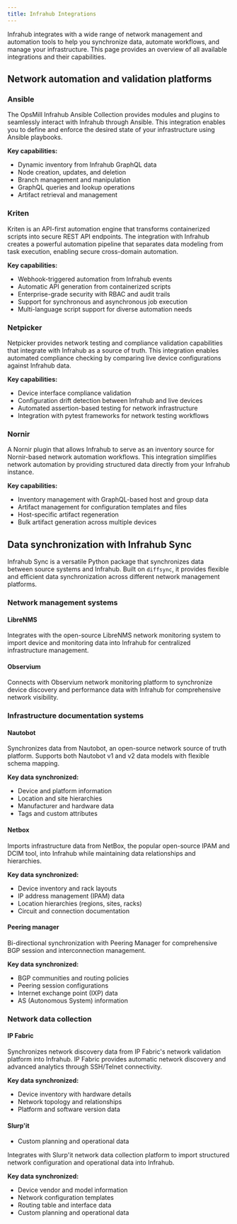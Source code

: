 ```yaml
---
title: Infrahub Integrations
---
```



Infrahub integrates with a wide range of network management and automation tools to help you synchronize data, automate workflows, and manage your infrastructure. This page provides an overview of all available integrations and their capabilities.

## Network automation and validation platforms

### Ansible

The OpsMill Infrahub Ansible Collection provides modules and plugins to seamlessly interact with Infrahub through Ansible. This integration enables you to define and enforce the desired state of your infrastructure using Ansible playbooks.

**Key capabilities:**

- Dynamic inventory from Infrahub GraphQL data
- Node creation, updates, and deletion
- Branch management and manipulation
- GraphQL queries and lookup operations
- Artifact retrieval and management

<ReferenceLink title="Ansible Documentation" url="/ansible" />

### Kriten

Kriten is an API-first automation engine that transforms containerized scripts into secure REST API endpoints. The integration with Infrahub creates a powerful automation pipeline that separates data modeling from task execution, enabling secure cross-domain automation.

**Key capabilities:**

- Webhook-triggered automation from Infrahub events
- Automatic API generation from containerized scripts
- Enterprise-grade security with RBAC and audit trails
- Support for synchronous and asynchronous job execution
- Multi-language script support for diverse automation needs

<ReferenceLink title="Infrahub-Kriten Integration" url="https://opsmill.com/blog/infrahub-kriten-integration/" openInNewTab />

### Netpicker

Netpicker provides network testing and compliance validation capabilities that integrate with Infrahub as a source of truth. This integration enables automated compliance checking by comparing live device configurations against Infrahub data.

**Key capabilities:**

- Device interface compliance validation
- Configuration drift detection between Infrahub and live devices
- Automated assertion-based testing for network infrastructure
- Integration with pytest frameworks for network testing workflows

<ReferenceLink title="NetPicker Infrahub Integration" url="https://github.com/netpicker/pytests-for-networking/blob/main/Integrations/Infrahub/infrahub.py" openInNewTab />

### Nornir

A Nornir plugin that allows Infrahub to serve as an inventory source for Nornir-based network automation workflows. This integration simplifies network automation by providing structured data directly from your Infrahub instance.

**Key capabilities:**

- Inventory management with GraphQL-based host and group data
- Artifact management for configuration templates and files
- Host-specific artifact regeneration
- Bulk artifact generation across multiple devices

<ReferenceLink title="Nornir Documentation" url="/nornir" />

## Data synchronization with Infrahub Sync

Infrahub Sync is a versatile Python package that synchronizes data between source systems and Infrahub. Built on `diffsync`, it provides flexible and efficient data synchronization across different network management platforms.

<ReferenceLink title="Infrahub Sync Overview" url="/sync" />

### Network management systems

#### LibreNMS

Integrates with the open-source LibreNMS network monitoring system to import device and monitoring data into Infrahub for centralized infrastructure management.

<ReferenceLink title="LibreNMS Adapter" url="/sync/adapters/librenms" />

#### Observium

Connects with Observium network monitoring platform to synchronize device discovery and performance data with Infrahub for comprehensive network visibility.

<ReferenceLink title="Observium Adapter" url="/sync/adapters/observium" />

### Infrastructure documentation systems

#### Nautobot

Synchronizes data from Nautobot, an open-source network source of truth platform. Supports both Nautobot v1 and v2 data models with flexible schema mapping.

**Key data synchronized:**

- Device and platform information
- Location and site hierarchies
- Manufacturer and hardware data
- Tags and custom attributes

<ReferenceLink title="Nautobot Adapter" url="/sync/adapters/nautobot" />

#### Netbox

Imports infrastructure data from NetBox, the popular open-source IPAM and DCIM tool, into Infrahub while maintaining data relationships and hierarchies.

**Key data synchronized:**

- Device inventory and rack layouts
- IP address management (IPAM) data
- Location hierarchies (regions, sites, racks)
- Circuit and connection documentation

<ReferenceLink title="Netbox Adapter" url="/sync/adapters/netbox" />

#### Peering manager

Bi-directional synchronization with Peering Manager for comprehensive BGP session and interconnection management.

**Key data synchronized:**

- BGP communities and routing policies
- Peering session configurations
- Internet exchange point (IXP) data
- AS (Autonomous System) information

<ReferenceLink title="Peering Manager Adapter" url="/sync/adapters/peering-manager" />

### Network data collection

#### IP Fabric

Synchronizes network discovery data from IP Fabric's network validation platform into Infrahub. IP Fabric provides automatic network discovery and advanced analytics through SSH/Telnet connectivity.

**Key data synchronized:**

- Device inventory with hardware details
- Network topology and relationships
- Platform and software version data

<ReferenceLink title="IP Fabric Adapter" url="/sync/adapters/ipfabric" />

#### Slurp'it

- Custom planning and operational data

<ReferenceLink title="Slurp'It Adapter" url="/sync/adapters/slurpit" />

Integrates with Slurp'it network data collection platform to import structured network configuration and operational data into Infrahub.

**Key data synchronized:**

- Device vendor and model information
- Network configuration templates
- Routing table and interface data
- Custom planning and operational data
